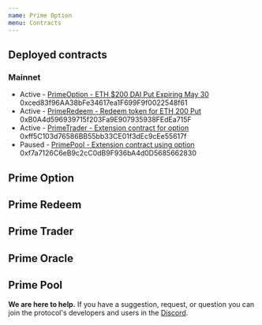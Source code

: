 ```yaml
---
name: Prime Option
menu: Contracts
---
```


## Deployed contracts
### Mainnet
- Active - [PrimeOption - ETH $200 DAI Put Expiring May 30](https://etherscan.io/address/0xced83f96aa38bfe34617ea1f699f9f0022548f61)
0xced83f96AA38bFe34617ea1F699F9f0022548f61
- Active - [PrimeRedeem - Redeem token for ETH 200 Put](https://etherscan.io/address/0xb0a4d596939715f203fa9e907935938fedea715f)
0xB0A4d596939715f203Fa9E907935938FEdEa715F
- Active - [PrimeTrader - Extension contract for option](https://etherscan.io/address/0xff5c103d76586bb55bb33ce01f3dec9cee55617f)
0xff5C103d76586BB55bb33CE01f3dEc9cEe55617f
- Paused - [PrimePool - Extension contract using option](https://etherscan.io/address/0xf7a7126C6eB9c2cC0dB9F936bA4d0D5685662830)
0xf7a7126C6eB9c2cC0dB9F936bA4d0D5685662830

## Prime Option

## Prime Redeem

## Prime Trader

## Prime Oracle

## Prime Pool

**We are here to help.** If you have a suggestion, request, or question you can join the protocol's
developers and users in the [Discord](https://discord.gg/rzRwJ4K).


